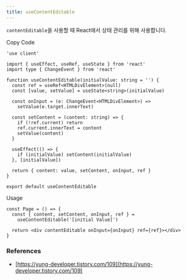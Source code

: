 ```yaml
---
title: useContentEditable
---
```


`contentEditable`을 사용할 때 React에서 상태 관리를 위해 사용합니다.

<Steps>

<Step>Copy Code</Step>

```tsx title="hooks/use-content-editable.tsx"
'use client'

import { useEffect, useRef, useState } from 'react'
import type { ChangeEvent } from 'react'

function useContentEditable(initialValue: string = '') {
  const ref = useRef<HTMLDivElement>(null)
  const [value, setValue] = useState<string>(initialValue)

  const onInput = (e: ChangeEvent<HTMLDivElement>) =>
    setValue(e.target.innerText)

  const setContent = (content: string) => {
    if (!ref.current) return
    ref.current.innerText = content
    setValue(content)
  }

  useEffect(() => {
    if (initialValue) setContent(initialValue)
  }, [initialValue])

  return { content: value, setContent, onInput, ref }
}

export default useContentEditable
```

<Step>Usage</Step>

```tsx
const Page = () => {
  const { content, setContent, onInput, ref } =
    useContentEditable('[initial Value]')

  return <div contentEditable onInput={onInput} ref={ref}></div>
}
```

</Steps>

### References

- [https://yung-developer.tistory.com/109](https://yung-developer.tistory.com/109)
